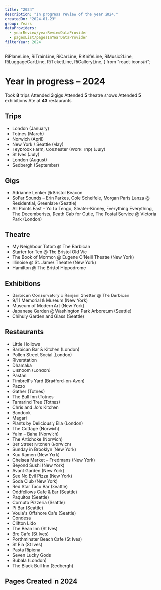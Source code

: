 ```yaml
---
title: "2024"
description: "In progress review of the year 2024."
createdOn: "2024-01-23"
group: Years
dataProviders:
  - yearReview/yearReviewDataProvider
  - pagesList/pagesInYearDataProvider
filterYear: 2024
---
```


  RiPlaneLine,
  RiTrainLine,
  RiCarLine,
  RiKnifeLine,
  RiMusic2Line,
  RiLuggageCartLine,
  RiTicketLine,
  RiGalleryLine,
} from "react-icons/ri";

# Year in progress – 2024

<EmbeddedWrapper>
  <Wall>
    <Tile>
      <Icon component={RiLuggageCartLine} /> Took <strong>8</strong> trips
    </Tile>
    <Tile>
      <Icon component={RiMusic2Line} /> Attended <strong>3</strong> gigs
    </Tile>
    <Tile>
      <Icon component={RiTicketLine} /> Attended <strong>5</strong> theatre
      shows
    </Tile>
    <Tile>
      <Icon component={RiGalleryLine} /> Attended <strong>5</strong> exhibitions
    </Tile>
    <Tile>
      <Icon component={RiKnifeLine} /> Ate at <strong>43</strong> restaurants
    </Tile>
    <CountTiles />
  </Wall>
</EmbeddedWrapper>

## Trips

- <Icon component={RiTrainLine} />
  London (January)
- <Icon component={RiTrainLine} />
  Totnes (March)
- <Icon component={RiTrainLine} />
  Norwich (April)
- <Icon component={RiPlaneLine} />
  New York / Seattle (May)
- <Icon component={RiTrainLine} />
  Teybrook Farm, Colchester (Work Trip) (July)
- <Icon component={RiTrainLine} />
  St Ives (July)
- <Icon component={RiTrainLine} />
  London (August)
- <Icon component={RiCarLine} />
  Sedbergh (September)

## Gigs

- Adrianne Lenker @ Bristol Beacon
- SoFar Sounds – Erin Parkes, Cole Scheifele, Morgan Paris Lanza @ Residential, Greenlake (Seattle)
- All Points East – Yo La Tengo, Sleater-Kinney, Everything Everything, The Decemberists, Death Cab for Cutie, The Postal Service @ Victoria Park (London)

## Theatre

- My Neighbour Totoro @ The Barbican
- Starter for Ten @ The Bristol Old Vic
- The Book of Mormon @ Eugene O'Neill Theatre (New York)
- Illinoise @ St. James Theatre (New York)
- Hamilton @ The Bristol Hippodrome

## Exhibitions

- Barbican Conservatory x Ranjani Shettar @ The Barbican
- 9/11 Memorial & Museum (New York)
- Museum of Modern Art (New York)
- Japanese Garden @ Washington Park Arboretum (Seattle)
- Chihuly Garden and Glass (Seattle)

## Restaurants

- Little Hollows
- Barbican Bar & Kitchen (London)
- Pollen Street Social (London)
- Riverstation
- Dhamaka
- Dishoom (London)
- Pastan
- Timbrell's Yard (Bradford-on-Avon)
- Pazzo
- Gather (Totnes)
- The Bull Inn (Totnes)
- Tamarind Tree (Totnes)
- Chris and Jo's Kitchen
- Bandook
- Magari
- Plants by Deliciously Ella (London)
- The Cottage (Norwich)
- Yalm – Baha (Norwich)
- The Artichoke (Norwich)
- Ber Street Kitchen (Norwich)
- Sunday in Brooklyn (New York)
- Kuu Ramen (New York)
- Chelsea Market – Friedmans (New York)
- Beyond Sushi (New York)
- Avant Garden (New York)
- See No Evil Pizza (New York)
- Soda Club (New York)
- Red Star Taco Bar (Seattle)
- Oddfellows Cafe & Bar (Seattle)
- Paquitos (Seattle)
- Cornuto Pizzeria (Seattle)
- Pi Bar (Seattle)
- Voula's Offshore Cafe (Seattle)
- Condesa
- Clifton Lido
- The Bean Inn (St Ives)
- Bre Cafe (St Ives)
- Porthminster Beach Cafe (St Ives)
- St Eia (St Ives)
- Pasta Ripiena
- Seven Lucky Gods
- Bubala (London)
- The Black Bull Inn (Sedbergh)

## Pages Created in 2024

<PagesList withIndex={true} />
